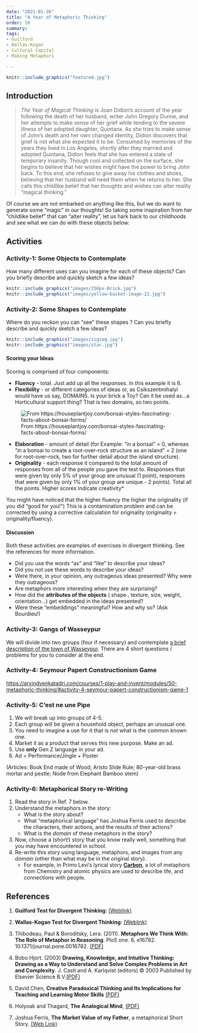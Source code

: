 ```yaml
---
date: "2021-01-26"
title: "A Year of Metaphoric Thinking"
order: 50
summary: 
tags:
- Guilford 
- Wallas-Kogan 
- Cultural Capital 
- Making Metaphors

---
```


```r
knitr::include_graphics("featured.jpg")

```

## Introduction

>*The Year of Magical Thinking* is Joan Didion’s account of the year following the death of her husband, writer John Gregory Dunne, and her attempts to make sense of her grief while tending to the severe illness of her adopted daughter, Quintana. As she tries to make sense of John’s death and her own changed identity, Didion discovers that grief is not what she expected it to be. Consumed by memories of the years they lived in Los Angeles, shortly after they married and adopted Quintana, Didion feels that she has entered a state of temporary insanity. Though cool and collected on the surface, she begins to believe that her wishes might have the power to bring John back. To this end, she refuses to give away his clothes and shoes, believing that her husband will need them when he returns to her. She calls this childlike belief that her thoughts and wishes can alter reality “magical thinking.”

Of course we are not embarked on anything like this, but we do want to generate some “magic” in our thoughts! So taking some inspiration from her “childlike belief” that can “alter reality”, let us hark back to our childhoods and see what we can do with these objects below:

## Activities

### Activity-1: Some Objects to Contemplate

How many different uses can you imagine for each of these objects? Can you briefly describe and quickly sketch a few ideas?

```r
knitr::include_graphics("images/256px-Brick.jpg")
knitr::include_graphics("images/yellow-bucket-image-22.jpg")

```

### Activity-2: Some Shapes to Contemplate

Where do you reckon you can "see" these shapes ? Can you briefly describe and quickly sketch a few ideas?

```r
knitr::include_graphics("images/zigzag.jpg")
knitr::include_graphics("images/star.jpg")
```

#### Scoring your Ideas

Scoring is comprised of four components:

-   **Fluency** - total. Just add up all the responses. In this example it is 6.
-   **Flexibility** - or different categories of ideas or, as Csikszentmihalyi would have us say, DOMAINS. Is your brick a Toy? Can it be used as...a Horticultural support thing? That is two domains, so two points.

![From https://houseplantjoy.com/bonsai-styles-fascinating-facts-about-bonsai-forms/](https://1.bp.blogspot.com/-lYIbXQ8_FiM/Wmvb56fSG6I/AAAAAAAADu8/Pt0WmeKxmuQuVGg6UZaAdwuF73YyBD9lACLcBGAs/s1600/Growing%2Bon%2Ba%2Brock%2BBonsai%2Bstyle%2B%2528Seki-joju%2529.jpg)

-   **Elaboration** - amount of detail (for Example: "in a bonsai" = 0, whereas "in a bonsai to create a root-over-rock structure as an island" = 2 (one for root-over-rock, two for further detail about the island structure).
-   **Originality** - each response it compared to the total amount of responses from all of the people you gave the test to. Responses that were given by only 5% of your group are unusual (1 point), responses that were given by only 1% of your group are unique - 2 points). Total all the points. Higher scores indicate creativity\*

:::callout-note
You might have noticed that the higher fluency the higher the originality (if you did "good for you!") This is a contamination problem and can be corrected by using a corrective calculation for originality (originality = originality/fluency).
:::

#### Discussion

Both these activities are examples of exercises in divergent thinking. See the references for more information.

-   Did you use the words "as" and "like" to describe your ideas?
-   Did you not use these words to describe your ideas?
-   Were there, in your opinion, any outrageous ideas presented? Why were they outrageous?
-   Are metaphors more interesting when they are surprising?
-   How did the **attributes of the objects** ( shape , texture, size, weight, orientation...) get embedded in the ideas presented?
-   Were these "embeddings" meaningful? How and why so? (Ask Bourdieu!)

### Activity-3: Gangs of Wasseypur

We will divide into two groups (four if necessary) and contemplate <u>[a brief description of the town of Wasseypur](Metaphors.txt)</u>. There are 4 short questions / problems for you to consider at the end.

### Activity-4: Seymour Papert Constructionism Game

<u><https://arvindvenkatadri.com/courses/1-play-and-invent/modules/50-metaphoric-thinking/#activity-4-seymour-papert-constructionism-game-1></u>


### Activity-5: C'est ne une Pipe

1. We will break up into groups of 4-5. 
1. Each group will be given a household object, perhaps an unusual one. 
1. You need to imagine a use for it that is *not* what is the common known one.
1. Market it as a product that serves this new purpose. Make an ad. 
1. Use **only** Gen Z language in your ad. 
1. Ad = Performance/Jingle + Poster

(Articles: Book End made of Wood; Aristo Slide Rule; 80-year-old brass mortar and pestle; Node from Elephant Bamboo stem)


### Activity-6: Metaphorical Story re-Writing

1. Read the story in Ref. 7 below.
2. Understand the metaphors in the story:
    - What is the story about?
    - What "metaphorical language" has Joshua Ferris used to describe the characters, their actions, and the results of their actions?
    - What is the *domain* of these metaphors in the story?
3. Now, choose a (short!) story that you know really well, something that you may have encountered in school.
4. Re-write this story using language, metaphors, and images from any *domain* (other than what may be in the original story). 
    - For example, in Primo Levi's lyrical story [**Carbon**](https://www.arvindguptatoys.com/arvindgupta/periodic-primo.pdf), a lot of metaphors from Chemistry and atomic physics are used to describe life, and connections with people.


## References

1.  **Guilford Test for Divergent Thinking**: [(Weblink)](https://curtbonk.com/bobweb/d1.html)

2.  **Wallas-Kogan Test for Divergent Thinking**: [(Weblink)](https://curtbonk.com/bobweb/d2.html)

3.  Thibodeau, Paul & Boroditsky, Lera. (2011). **Metaphors We Think With: The Role of Metaphor in Reasoning**. PloS one. 6. e16782. 10.1371/journal.pone.0016782. [(PDF)](Thibodeau-Boroditsky-Role-of-Metaphor.pdf)

4.  Bobo Hjort. (2003) **Drawing, Knowledge, and Intuitive Thinking: Drawing as a Way to Understand and Solve Complex Problems in Art and Complexity**. J. Casti and A. Karlqvist (editors) © 2003 Published by Elsevier Science B.V.[(PDF)](Hjort.pdf)

5.  David Chen, **Creative Paradoxical Thinking and Its Implications for Teaching and Learning Motor Skills** [(PDF)](CreativeParadoxicalThinking2011.pdf)

6.  Holyoak and Thagard, **The Analogical Mind**, [(PDF)](Holyoak-%20Thagard%20-%20Analogical%20Mind.1997pdf.pdf)

7.  Joshua Ferris, **The Market Value of my Father**, a metaphorical Short Story. [(Web Link)](https://www.wealthsimple.com/en-ca/magazine/joshua-ferris)


